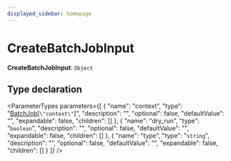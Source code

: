```yaml
---
displayed_sidebar: homepage
---
```



# CreateBatchJobInput

 **CreateBatchJobInput**: `Object`

## Type declaration

<ParameterTypes parameters={[
  {
    "name": "context",
    "type": "[BatchJob](../../entities/classes/entities.BatchJob.mdx)[`\"context\"`]",
    "description": "",
    "optional": false,
    "defaultValue": "",
    "expandable": false,
    "children": []
  },
  {
    "name": "dry_run",
    "type": "`boolean`",
    "description": "",
    "optional": false,
    "defaultValue": "",
    "expandable": false,
    "children": []
  },
  {
    "name": "type",
    "type": "`string`",
    "description": "",
    "optional": false,
    "defaultValue": "",
    "expandable": false,
    "children": []
  }
]} />
